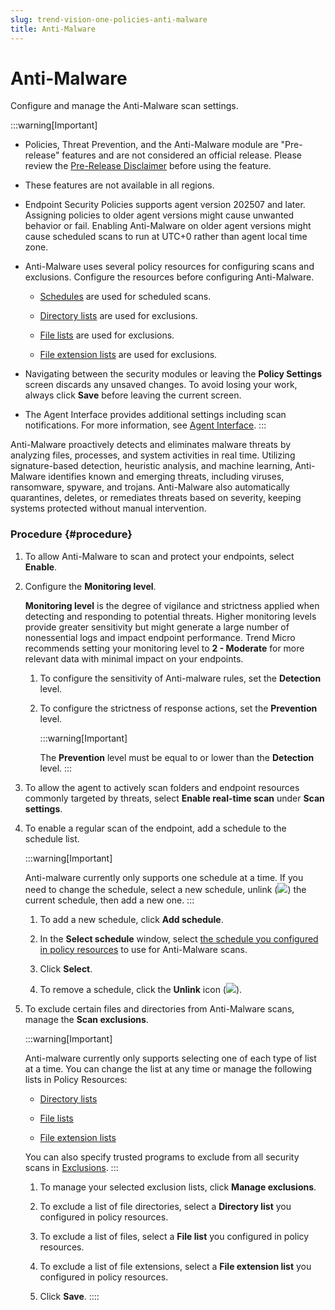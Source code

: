 ```yaml
---
slug: trend-vision-one-policies-anti-malware
title: Anti-Malware
---
```

# Anti-Malware

Configure and manage the Anti-Malware scan settings.

:::warning[Important]

- Policies, Threat Prevention, and the Anti-Malware module are "Pre-release" features and are not considered an official release. Please review the [Pre-Release Disclaimer](pre-release-disclaimer.mdx) before using the feature.

- These features are not available in all regions.

- Endpoint Security Policies supports agent version 202507 and later. Assigning policies to older agent versions might cause unwanted behavior or fail. Enabling Anti-Malware on older agent versions might cause scheduled scans to run at UTC+0 rather than agent local time zone.

- Anti-Malware uses several policy resources for configuring scans and exclusions. Configure the resources before configuring Anti-Malware.

  - [Schedules](resources-schedules.mdx) are used for scheduled scans.

  - [Directory lists](resources-directory-lists.mdx) are used for exclusions.

  - [File lists](resources-file-lists.mdx) are used for exclusions.

  - [File extension lists](resources-file-extension-lists.mdx) are used for exclusions.

- Navigating between the security modules or leaving the **Policy Settings** screen discards any unsaved changes. To avoid losing your work, always click **Save** before leaving the current screen.

- The Agent Interface provides additional settings including scan notifications. For more information, see [Agent Interface](policies-agent-interface.mdx).
:::

Anti-Malware proactively detects and eliminates malware threats by analyzing files, processes, and system activities in real time. Utilizing signature-based detection, heuristic analysis, and machine learning, Anti-Malware identifies known and emerging threats, including viruses, ransomware, spyware, and trojans. Anti-Malware also automatically quarantines, deletes, or remediates threats based on severity, keeping systems protected without manual intervention.

### Procedure {#procedure}

1.  To allow Anti-Malware to scan and protect your endpoints, select **Enable**.

2.  Configure the **Monitoring level**.

    **Monitoring level** is the degree of vigilance and strictness applied when detecting and responding to potential threats. Higher monitoring levels provide greater sensitivity but might generate a large number of nonessential logs and impact endpoint performance. Trend Micro recommends setting your monitoring level to **2 - Moderate** for more relevant data with minimal impact on your endpoints.

    1.  To configure the sensitivity of Anti-malware rules, set the **Detection** level.

    2.  To configure the strictness of response actions, set the **Prevention** level.

        :::warning[Important]

        The **Prevention** level must be equal to or lower than the **Detection** level.
        :::

3.  To allow the agent to actively scan folders and endpoint resources commonly targeted by threats, select **Enable real-time scan** under **Scan settings**.

4.  To enable a regular scan of the endpoint, add a schedule to the schedule list.

    :::warning[Important]

    Anti-malware currently only supports one schedule at a time. If you need to change the schedule, select a new schedule, unlink (![](/images/UnlinkIcon=cd49c720-c38e-48c3-8f38-f121a08be544.webp)) the current schedule, then add a new one.
    :::

    1.  To add a new schedule, click **Add schedule**.

    2.  In the **Select schedule** window, select [the schedule you configured in policy resources](resources-schedules.mdx) to use for Anti-Malware scans.

    3.  Click **Select**.

    4.  To remove a schedule, click the **Unlink** icon (![](/images/UnlinkIcon=cd49c720-c38e-48c3-8f38-f121a08be544.webp)).

5.  To exclude certain files and directories from Anti-Malware scans, manage the **Scan exclusions**.

    :::warning[Important]

    Anti-malware currently only supports selecting one of each type of list at a time. You can change the list at any time or manage the following lists in Policy Resources:

    - [Directory lists](resources-directory-lists.mdx)

    - [File lists](resources-file-lists.mdx)

    - [File extension lists](resources-file-extension-lists.mdx)

    You can also specify trusted programs to exclude from all security scans in [Exclusions](policies-exclusions.mdx).
    :::

    1.  To manage your selected exclusion lists, click **Manage exclusions**.

    2.  To exclude a list of file directories, select a **Directory list** you configured in policy resources.

    3.  To exclude a list of files, select a **File list** you configured in policy resources.

    4.  To exclude a list of file extensions, select a **File extension list** you configured in policy resources.

    5.  Click **Save**.
::::

